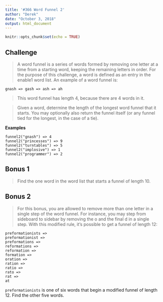 ```yaml
---
title: '#366 Word Funnel 2'
author: "Derek"
date: "October 3, 2018"
output: html_document
---
```


```r
knitr::opts_chunk$set(echo = TRUE)
```

## Challenge


> A word funnel is a series of words formed by removing one letter at a time from a starting word, keeping the remaining letters in order. For the purpose of this challenge, a word is defined as an entry in the enable1 word list. An example of a word funnel is:

```
gnash => gash => ash => ah
```

> This word funnel has length 4, because there are 4 words in it.

> Given a word, determine the length of the longest word funnel that it starts. You may optionally also return the funnel itself (or any funnel tied for the longest, in the case of a tie).

**Examples**

```
funnel2("gnash") => 4
funnel2("princesses") => 9
funnel2("turntables") => 5
funnel2("implosive") => 1
funnel2("programmer") => 2
```


## Bonus 1

> Find the one word in the word list that starts a funnel of length 10.

## Bonus 2

> For this bonus, you are allowed to remove more than one letter in a single step of the word funnel. For instance, you may step from sideboard to sidebar by removing the o and the final d in a single step. With this modified rule, it's possible to get a funnel of length 12:

```
preformationists =>
preformationist =>
preformations =>
reformations =>
reformation =>
formation =>
oration =>
ration =>
ratio =>
rato =>
rat =>
at
```

`preformationists` is one of six words that begin a modified funnel of length 12. Find the other five words.



